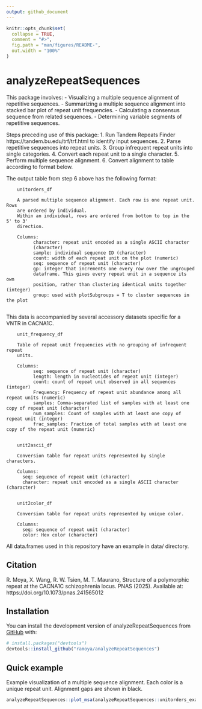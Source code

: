 ```yaml
---
output: github_document
---
```


<!-- README.md is generated from README.Rmd. Please edit that file -->

```r
knitr::opts_chunk$set(
  collapse = TRUE,
  comment = "#>",
  fig.path = "man/figures/README-",
  out.width = "100%"
)
```

# analyzeRepeatSequences

<!-- badges: start -->
<!-- badges: end -->

This package involves:
  - Visualizing a multiple sequence alignment of repetitive sequences.
  - Summarizing a multiple sequence alignment into stacked bar plot of repeat unit frequencies.
  - Calculating a consensus sequence from related sequences.
  - Determining variable segments of repetitive sequences.
  
Steps preceding use of this package:
  1. Run Tandem Repeats Finder https://tandem.bu.edu/trf/trf.html to identify
     input sequences.
  2. Parse repetitive sequences into repeat units.
  3. Group infrequent repeat units into single categories.
  4. Convert each repeat unit to a single character.
  5. Perform multiple sequence alignment.
  6. Convert alignment to table according to format below.

The output table from step 6 above has the following format:
        
        unitorders_df
        
        A parsed multiple sequence alignment. Each row is one repeat unit. Rows 
        are ordered by individual.
        Within an individual, rows are ordered from bottom to top in the 5' to 3' 
        direction.
        
        Columns:
              character: repeat unit encoded as a single ASCII character 
              (character)
              sample: individual sequence ID (character)
              count: width of each repeat unit on the plot (numeric)
              seq: sequence of repeat unit (character)
              gp: integer that increments one every row over the ungrouped
              dataframe. This gives every repeat unit in a sequence its own 
              position, rather than clustering identical units together (integer)
              group: used with plotSubgroups = T to cluster sequences in the plot
        
This data is accompanied by several accessory datasets specific for a VNTR in CACNA1C.
        
        unit_frequency_df
        
        Table of repeat unit frequencies with no grouping of infrequent repeat
        units.
        
        Columns:
              seq: sequence of repeat unit (character)
              length: length in nucleotides of repeat unit (integer)
              count: count of repeat unit observed in all sequences (integer)
              Frequency: Frequency of repeat unit abundance among all repeat units (numeric)
              samples: Comma-separated list of samples with at least one copy of repeat unit (character)
              num_samples: Count of samples with at least one copy of repeat unit (integer)
              frac_samples: Fraction of total samples with at least one copy of the repeat unit (numeric)


        unit2ascii_df
        
        Conversion table for repeat units represented by single characters.

        Columns:
          seq: sequence of repeat unit (character)
          character: repeat unit encoded as a single ASCII character (character)

        
        unit2color_df
        
        Conversion table for repeat units represented by unique color.

        Columns:
          seq: sequence of repeat unit (character)
          color: Hex color (character)

All data.frames used in this repository have an example in data/ directory.

## Citation

R. Moya, X. Wang, R. W. Tsien, M. T. Maurano, Structure of a polymorphic repeat at the CACNA1C schizophrenia locus. PNAS (2025). Available at: https://doi.org/10.1073/pnas.241565012

## Installation

You can install the development version of analyzeRepeatSequences from [GitHub](https://github.com/) with:

``` r
# install.packages("devtools")
devtools::install_github("ramoya/analyzeRepeatSequences")
```

## Quick example

Example visualization of a multiple sequence alignment. Each color is a unique repeat unit. Alignment gaps are shown in black.

```r
analyzeRepeatSequences::plot_msa(analyzeRepeatSequences::unitorders_example, analyzeRepeatSequences::unit2color)
```


